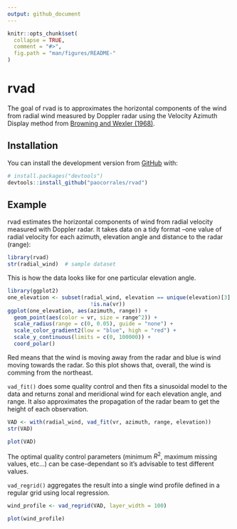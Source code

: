 ```yaml
---
output: github_document
---
```


<!-- README.md is generated from README.Rmd. Please edit that file -->

```r
knitr::opts_chunk$set(
  collapse = TRUE,
  comment = "#>",
  fig.path = "man/figures/README-"
)
```
# rvad

<!-- badges: start -->
<!-- badges: end -->

The goal of rvad is to approximates the horizontal components of the wind from radial wind measured by Doppler radar using the Velocity Azimuth Display method from [Browning and Wexler (1968)](https://journals.ametsoc.org/doi/abs/10.1175/1520-0450%281968%29007%3C0105%3ATDOKPO%3E2.0.CO%3B2).

## Installation

You can install the development version from [GitHub](https://github.com/) with:

<!-- the released version of rvad from [CRAN](https://CRAN.R-project.org) with:

``` r
install.packages("rvad")
```

And --> 

``` r
# install.packages("devtools")
devtools::install_github("paocorrales/rvad")
```

## Example

rvad estimates the horizontal components of wind from radial velocity measured with Doppler radar. It takes data on a tidy format --one value of radial velocity for each azimuth, elevation angle and distance to the radar (range):

```r
library(rvad)
str(radial_wind)  # sample dataset
```

This is how the data looks like for one particular elevation angle.

```r
library(ggplot2)
one_elevation <- subset(radial_wind, elevation == unique(elevation)[3] &
                          !is.na(vr))
ggplot(one_elevation, aes(azimuth, range)) +
  geom_point(aes(color = vr, size = range^2)) +
  scale_radius(range = c(0, 0.05), guide = "none") +
  scale_color_gradient2(low = "blue", high = "red") +
  scale_y_continuous(limits = c(0, 100000)) +
  coord_polar()
```

Red means that the wind is moving away from the radar and blue is wind moving towards the radar. So this plot shows that, overall, the wind is comming from the northeast. 

`vad_fit()` does some quality control and then fits a sinusoidal model to the data and returns zonal and meridional wind for each elevation angle, and range. It also approximates the propagation of the radar beam to get the height of each observation.

```r
VAD <- with(radial_wind, vad_fit(vr, azimuth, range, elevation))
str(VAD)
```


```r
plot(VAD)
```

The optimal quality control parameters (minimum $R^2$, maximum missing values, etc...) can be case-dependant so it's advisable to test different values.

`vad_regrid()` aggregates the result into a single wind profile defined in a regular grid using local regression.

```r
wind_profile <- vad_regrid(VAD, layer_width = 100)

plot(wind_profile)
```





